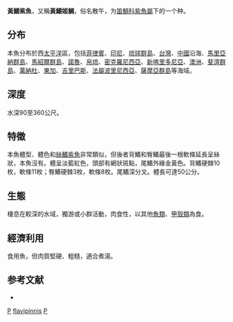 {{Speciesbox 
| taxon = Pristipomoides flavipinnis
| authority = [[Shinohara|Shinohara]], 1963
| status = NE
| status_system = IUCN3.1
}}
'''黃鰭紫魚'''，又稱'''黃鰭姬鯛'''，俗名散午，为[[笛鯛科|笛鯛科]][[紫魚屬|紫魚屬]]下的一个种。

==分布==
本魚分布於西[[太平洋|太平洋]]區，包括[[菲律賓|菲律賓]]、[[印尼|印尼]]、[[琉球群島|琉球群島]]、[[台灣|台灣]]、[[中國|中國]]沿海、[[馬里亞納群島|馬里亞納群島]]、[[馬紹爾群島|馬紹爾群島]]、[[諾魯|諾魯]]、[[帛琉|帛琉]]、[[密克羅尼西亞|密克羅尼西亞]]、[[新喀里多尼亞|新喀里多尼亞]]、[[澳洲|澳洲]]、[[斐濟群島|斐濟群島]]、[[萬納杜|萬納杜]]、[[東加|東加]]、[[吉里巴斯|吉里巴斯]]、[[法屬波里尼西亞|法屬波里尼西亞]]、[[薩摩亞群島|薩摩亞群島]]等海域。

==深度==
水深90至360公尺。

==特徵==
本魚體型、體色和[[絲鰭紫魚|絲鰭紫魚]]非常類似，但後者背鰭和臀鰭最後一根軟條延長呈絲狀，本魚沒有。體呈淡藍紅色，頭部有網狀斑點，尾鰭外緣金黃色。背鰭硬棘10枚，軟條11枚；臀鰭硬棘3枚，軟條8枚。尾鰭深分叉。體長可達50公分。

==生態==
棲息在較深的水域，獨游或小群活動，肉食性，以其他[[魚類|魚類]]、[[甲殼類|甲殼類]]為食。

==經濟利用==
食用魚，但肉質堅硬、粗糙，適合煮湯。

==参考文献==
* {{TaiBNET| zh=黃鰭姬鯛 | id=382133 | binomial=Pristipomoides flavipinnis | authority=Shinohara, 1963 | var= | accessdate=2013-01-24}}
{{reflist}}
{{Taxonbar}}

[[Category:食用魚|P]]
[[Category:紫魚屬|flavipinnis]]
[[Category:1963年描述的魚類|P]]